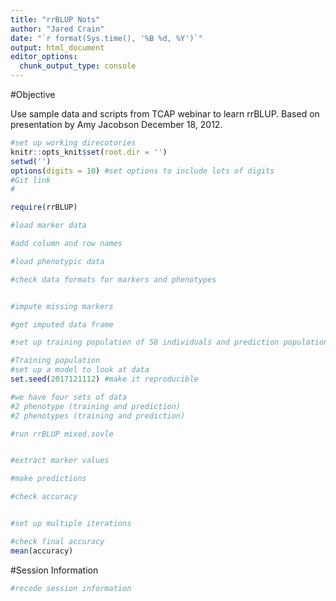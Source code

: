 ```yaml
---
title: "rrBLUP Nots"
author: "Jared Crain"
date: "`r format(Sys.time(), '%B %d, %Y')`"
output: html_document
editor_options: 
  chunk_output_type: console
---
```


#Objective

Use sample data and scripts from TCAP webinar to learn rrBLUP.  Based on presentation by Amy Jacobson December 18, 2012.

```r
#set up working direcotories
knitr::opts_knit$set(root.dir = '')
setwd('')
options(digits = 10) #set options to include lots of digits
#Git link
#

require(rrBLUP)
```

```r
#load marker data

#add column and row names

#load phenotypic data

```

```r
#check data formats for markers and phenotypes


#impute missing markers

#get imputed data frame

```

```r
#set up training population of 58 individuals and prediction population

#Training population
#set up a model to look at data
set.seed(2017121112) #make it reproducible

#we have four sets of data
#2 phenotype (training and prediction)
#2 phenotypes (training and prediction)

#run rrBLUP mixed.sovle


#extract marker values

#make predictions

#check accuracy


#set up multiple iterations

#check final accuracy
mean(accuracy)


```


#Session Information

```r
#recode session information
```